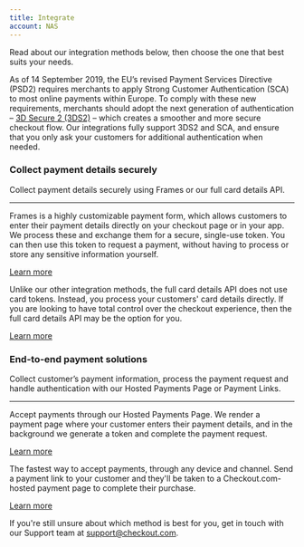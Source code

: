```yaml
--- 
title: Integrate
account: NAS
---
```


Read about our integration methods below, then choose the one that best suits your needs.

<TipBox variant="success" title="Update your integration to support SCA">

As of 14 September 2019, the EU’s revised Payment Services Directive (PSD2) requires merchants to apply Strong Customer Authentication (SCA) to most online payments within Europe. To comply with these new requirements, merchants should adopt the next generation of authentication – [3D Secure 2 (3DS2)](/risk-management/sessions) – which creates a smoother and more secure checkout flow. Our integrations fully support 3DS2 and SCA, and ensure that you only ask your customers for additional authentication when needed.

</TipBox>

### Collect payment details securely

Collect payment details securely using Frames or our full card details API.

---

<ContentPanel title="Frames" imgSrc="/docs/Collect payment/Frames.svg">

Frames is a highly customizable payment form, which allows customers to enter their payment
details directly on your checkout page or in your app. We process these and exchange them for a
secure, single-use token. You can then use this token to request a payment, without having to
process or store any sensitive information yourself.

[Learn more](/integrate/frames)

</ContentPanel>

<ContentPanel title="Full card details API" imgSrc="/docs/Collect payment/FullСard.svg"  withBorder={false} >

Unlike our other integration methods, the full card details API does not use card tokens. Instead, you process your customers' card details directly. If you are looking to have total control over the checkout experience, then the full card details API may be the option for you.

[Learn more](/payments/accept-payments/request-a-payment)

</ContentPanel>

### End-to-end payment solutions

Collect customer’s payment information, process the payment request and handle authentication with our Hosted Payments Page or Payment Links.

---

<ContentPanel title="Hosted Payments Page" imgSrc="/docs/Collect payment/Hosted.svg">

Accept payments through our Hosted Payments Page. We render a payment page where your customer enters their payment details, and in the background we generate a token and complete the payment request.

[Learn more](/integrate/hosted-payments-page)

</ContentPanel>

<ContentPanel title="Payment Links" imgSrc="/docs/Collect payment/Payment.svg" withBorder={false}>

The fastest way to accept payments, through any device and channel. Send a payment link to your customer and they'll be taken to a Checkout.com-hosted payment page to complete their purchase.

[Learn more](/integrate/payment-links)

</ContentPanel>

<TipBox variant="info" >

If you're still unsure about which method is best for you, get in touch with our Support team at [support@checkout.com](mailto:support@checkout.com).

</TipBox>
